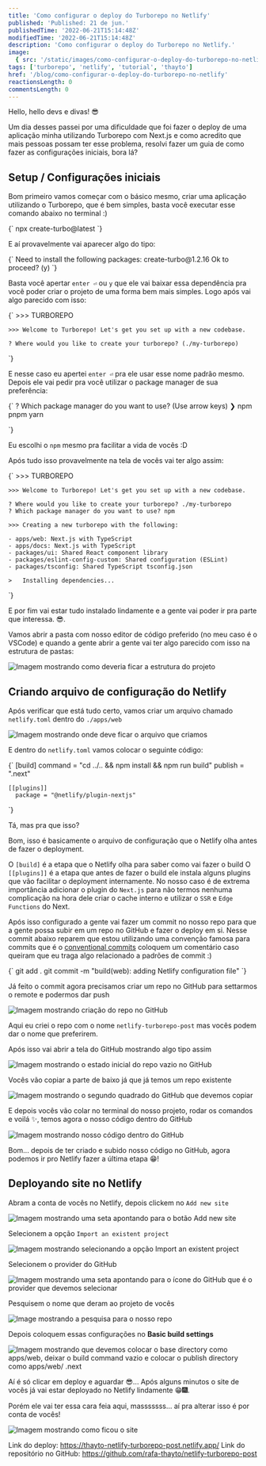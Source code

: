 ```yaml
---
title: 'Como configurar o deploy do Turborepo no Netlify'
published: 'Published: 21 de jun.'
publishedTime: '2022-06-21T15:14:48Z'
modifiedTime: '2022-06-21T15:14:48Z'
description: 'Como configurar o deploy do Turborepo no Netlify.'
image:
  { src: '/static/images/como-configurar-o-deploy-do-turborepo-no-netlify.png' }
tags: ['turborepo', 'netlify', 'tutorial', 'thayto']
href: '/blog/como-configurar-o-deploy-do-turborepo-no-netlify'
reactionsLength: 0
commentsLength: 0
---
```


Hello, hello devs e divas! 😎

Um dia desses passei por uma dificuldade que foi fazer o deploy de uma aplicação
minha utilizando Turborepo com Next.js e como acredito que mais pessoas possam ter
esse problema, resolvi fazer um guia de como fazer as configurações iniciais, bora
lá?

## Setup / Configurações iniciais

Bom primeiro vamos começar com o básico mesmo, criar uma aplicação utilizando o Turborepo, que é bem simples, basta você executar esse comando abaixo no terminal :)

<SyntaxHighlighter language="bash">
  {`
    npx create-turbo@latest
  `}
</SyntaxHighlighter>

E aí provavelmente vai aparecer algo do tipo:

<SyntaxHighlighter language="bash">
  {`
    Need to install the following packages:
      create-turbo@1.2.16
    Ok to proceed? (y)
  `}
</SyntaxHighlighter>

Basta você apertar `enter ⏎` ou `y` que ele vai baixar essa dependência pra você poder criar o projeto de uma forma bem mais simples. Logo após vai algo parecido com isso:

<SyntaxHighlighter language="bash">
  {`
    >>> TURBOREPO

    >>> Welcome to Turborepo! Let's get you set up with a new codebase.

    ? Where would you like to create your turborepo? (./my-turborepo)

`}

</SyntaxHighlighter>

E nesse caso eu apertei `enter ⏎` pra ele usar esse nome padrão mesmo. Depois ele vai pedir pra você utilizar o package manager de sua preferência:

<SyntaxHighlighter language="bash">
  {`
    ? Which package manager do you want to use? (Use arrow keys)
    ❯ npm
      pnpm
      yarn

`}

</SyntaxHighlighter>

Eu escolhi o `npm` mesmo pra facilitar a vida de vocês :D

Após tudo isso provavelmente na tela de vocês vai ter algo assim:

<SyntaxHighlighter language="bash">
  {`
    >>> TURBOREPO

    >>> Welcome to Turborepo! Let's get you set up with a new codebase.

    ? Where would you like to create your turborepo? ./my-turborepo
    ? Which package manager do you want to use? npm

    >>> Creating a new turborepo with the following:

    - apps/web: Next.js with TypeScript
    - apps/docs: Next.js with TypeScript
    - packages/ui: Shared React component library
    - packages/eslint-config-custom: Shared configuration (ESLint)
    - packages/tsconfig: Shared TypeScript tsconfig.json

    >   Installing dependencies...

`}

</SyntaxHighlighter>

E por fim vai estar tudo instalado lindamente e a gente vai poder ir pra parte que interessa. 😎.

Vamos abrir a pasta com nosso editor de código preferido (no meu caso é o VSCode) e quando a gente abrir a gente vai ter algo parecido com isso na estrutura de pastas:

![Imagem mostrando como deveria ficar a estrutura do projeto](https://dev-to-uploads.s3.amazonaws.com/uploads/articles/fizlxcl9y35xg8ixxxld.png)

## Criando arquivo de configuração do Netlify

Após verificar que está tudo certo, vamos criar um arquivo chamado `netlify.toml` dentro do `./apps/web`

![Imagem mostrando onde deve ficar o arquivo que criamos](https://dev-to-uploads.s3.amazonaws.com/uploads/articles/mwu7606izt80mx6u6bwx.png)

E dentro do `netlify.toml` vamos colocar o seguinte código:

<SyntaxHighlighter language="toml">
  {`
    [build]
      command = "cd ../.. && npm install && npm run build"
      publish = ".next"

    [[plugins]]
      package = "@netlify/plugin-nextjs"

`}

</SyntaxHighlighter>

Tá, mas pra que isso?

Bom, isso é basicamente o arquivo de configuração que o Netlify olha antes de fazer o deployment.

O `[build]` é a etapa que o Netlify olha para saber como vai fazer o build
O `[[plugins]]` é a etapa que antes de fazer o build ele instala alguns plugins que vão facilitar o deployment internamente. No nosso caso é de extrema importância adicionar o plugin do `Next.js` para não termos nenhuma complicação na hora dele criar o cache interno e utilizar o `SSR` e `Edge Functions` do Next.

Após isso configurado a gente vai fazer um commit no nosso repo para que a gente possa subir em um repo no GitHub e fazer o deploy em si. Nesse commit abaixo reparem que estou utilizando uma convenção famosa para commits que é o [conventional commits](https://www.conventionalcommits.org/en/v1.0.0/#specification) coloquem um comentário caso queiram que eu traga algo relacionado a padrões de commit :)

<SyntaxHighlighter language="bash">
  {`
    git add .
    git commit -m "build(web): adding Netlify configuration file"
`}

</SyntaxHighlighter>

Já feito o commit agora precisamos criar um repo no GitHub para settarmos o remote e podermos dar push

![Imagem mostrando criação do repo no GitHub](https://dev-to-uploads.s3.amazonaws.com/uploads/articles/wyz9ih56t7zhxdobuse6.png)

Aqui eu criei o repo com o nome `netlify-turborepo-post` mas vocês podem dar o nome que preferirem.

Após isso vai abrir a tela do GitHub mostrando algo tipo assim

![Imagem mostrando o estado inicial do repo vazio no GitHub](https://dev-to-uploads.s3.amazonaws.com/uploads/articles/pf8qj76l9l08kxj7s3s9.png)

Vocês vão copiar a parte de baixo já que já temos um repo existente

![Imagem mostrando o segundo quadrado do GitHub que devemos copiar](https://dev-to-uploads.s3.amazonaws.com/uploads/articles/vonm2u0moerjgcg1uy29.png)

E depois vocês vão colar no terminal do nosso projeto, rodar os comandos e voilá ✨, temos agora o nosso código dentro do GitHub

![Imagem mostrando nosso código dentro do GitHub](https://dev-to-uploads.s3.amazonaws.com/uploads/articles/fjyt2bbhy5f97wxg50s8.png)

Bom... depois de ter criado e subido nosso código no GitHub, agora podemos ir pro Netlify fazer a última etapa 😁!

## Deployando site no Netlify

Abram a conta de vocês no Netlify, depois clickem no `Add new site`

![Imagem mostrando uma seta apontando para o botão Add new site](https://dev-to-uploads.s3.amazonaws.com/uploads/articles/xfpndqa3d619fh8wsmbs.png)

Selecionem a opção `Import an existent project`

![Imagem mostrando selecionando a opção Import an existent project](https://dev-to-uploads.s3.amazonaws.com/uploads/articles/02ryw39x9gvq2oqpvvgw.png)

Selecionem o provider do GitHub

![Imagem mostrando uma seta apontando para o ícone do GitHub que é o provider que devemos selecionar](https://dev-to-uploads.s3.amazonaws.com/uploads/articles/ygc2oh8gwrr7teau4zas.png)

Pesquisem o nome que deram ao projeto de vocês

![Image mostrando a pesquisa para o nosso repo](https://dev-to-uploads.s3.amazonaws.com/uploads/articles/sn5y68ln56sni8phfijj.png)

Depois coloquem essas configurações no **Basic build settings**

![Imagem mostrando que devemos colocar o base directory como apps/web, deixar o build command vazio e colocar o publish directory como apps/web/
.next](https://dev-to-uploads.s3.amazonaws.com/uploads/articles/72w3i8z16opeu4tt3mgr.png)

Aí é só clicar em deploy e aguardar 😎...
Após alguns minutos o site de vocês já vai estar deployado no Netlify lindamente 😁🎆.

Porém ele vai ter essa cara feia aqui, masssssss... aí pra alterar isso é por conta de vocês!

![Imagem mostrando como ficou o site](https://dev-to-uploads.s3.amazonaws.com/uploads/articles/4sl83phei0mqe45rywhu.png)

Link do deploy: https://thayto-netlify-turborepo-post.netlify.app/
Link do repositório no GitHub: https://github.com/rafa-thayto/netlify-turborepo-post
